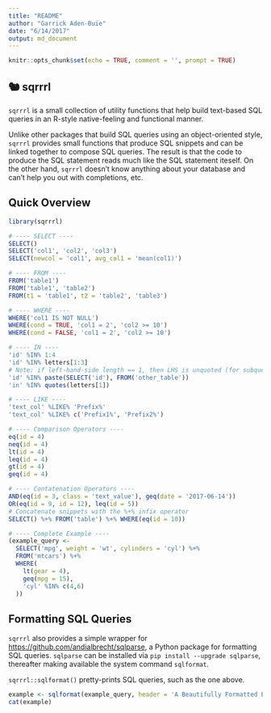 ```yaml
---
title: "README"
author: "Garrick Aden-Buie"
date: "6/14/2017"
output: md_document
---
```


```r
knitr::opts_chunk$set(echo = TRUE, comment = '', prompt = TRUE)
```

## 🐿 sqrrrl

`sqrrrl` is a small collection of utility functions that help build text-based SQL queries in an R-style native-feeling and functional manner.

Unlike other packages that build SQL queries using an object-oriented style, `sqrrrl` provides small functions that produce SQL snippets and can be linked together to compose SQL queries.
The result is that the code to produce the SQL statement reads much like the SQL statement iteself.
On the other hand, `sqrrrl` doesn't know anything about your database and can't help you out with completions, etc.

## Quick Overview

```r
library(sqrrrl)

# ---- SELECT ----
SELECT()
SELECT('col1', 'col2', 'col3')
SELECT(newcol = 'col1', avg_col1 = 'mean(col1)')

# ---- FROM ----
FROM('table1')
FROM('table1', 'table2')
FROM(t1 = 'table1', t2 = 'table2', 'table3')

# ---- WHERE ----
WHERE('col1 IS NOT NULL')
WHERE(cond = TRUE, 'col1 = 2', 'col2 >= 10')
WHERE(cond = FALSE, 'col1 = 2', 'col2 >= 10')

# ---- IN ----
'id' %IN% 1:4
'id' %IN% letters[1:3]
# Note: if left-hand-side length == 1, then LHS is unquoted (for subqueries)
'id' %IN% paste(SELECT('id'), FROM('other_table'))
'in' %IN% quotes(letters[1])

# ---- LIKE ----
'text_col' %LIKE% 'Prefix%'
'text_col' %LIKE% c('Prefix1%', 'Prefix2%')

# ---- Comparison Operators ----
eq(id = 4)
neq(id = 4)
lt(id = 4)
leq(id = 4)
gt(id = 4)
geq(id = 4)

# ---- Contatenation Operators ----
AND(eq(id = 3, class = 'text_value'), geq(date = '2017-06-14'))
OR(eq(id = 9, id = 12), leq(id = 5))
# Concatenate snippets with the %+% infix operator
SELECT() %+% FROM('table') %+% WHERE(eq(id = 10))

# ---- Complete Example ----
(example_query <- 
  SELECT('mpg', weight = 'wt', cylinders = 'cyl') %+%
  FROM('mtcars') %+%
  WHERE(
    lt(gear = 4),
    geq(mpg = 15),
    'cyl' %IN% c(4,6)
  ))
```

## Formatting SQL Queries

`sqrrrl` also provides a simple wrapper for <https://github.com/andialbrecht/sqlparse>, a Python package for formatting SQL queries.
`sqlparse` can be installed via `pip install --upgrade sqlparse`, thereafter making available the system command `sqlformat`.

`sqrrrl::sqlformat()` pretty-prints SQL queries, such as the one above.

```r
example <- sqlformat(example_query, header = 'A Beautifully Formatted Example Query')
cat(example)
```